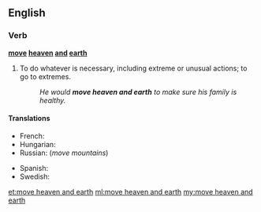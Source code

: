 ==English==

===Verb===
'''[[move]] [[heaven]] [[and]] [[earth]]'''

# {{idiomatic}} To do whatever is necessary, including extreme or unusual actions; to go to extremes.
#: ''He would '''move heaven and earth''' to make sure his family is healthy.''

====Translations====
{{trans-top|to go to extreme lengths}}
* French: {{t+|fr|remuer ciel et terre}}
* Hungarian: {{t-|hu|eget-földet megmozgat}}
* Russian: {{t-|ru|свернуть горы|tr=svernútʹ góry}} (''move mountains'') {{pf.}}
{{trans-mid}}
* Spanish: {{t-|es|mover cielo y tierra}}
* Swedish: {{t-|sv|röra upp himmel och jord}}
{{trans-bottom}}

[[et:move heaven and earth]]
[[ml:move heaven and earth]]
[[my:move heaven and earth]]